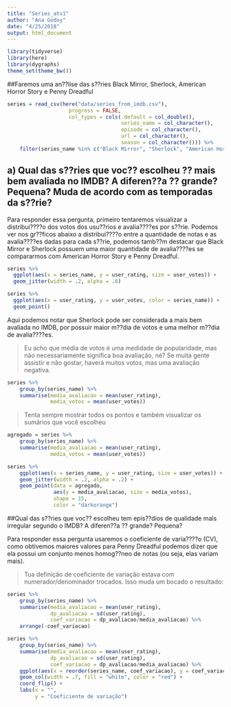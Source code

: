 ```yaml
---
title: "Series_atv1"
author: "Ana Godoy"
date: "4/25/2018"
output: html_document
---
```


```r
library(tidyverse)
library(here)
library(dygraphs)
theme_set(theme_bw())
```
##Faremos uma an??lise das s??ries Black Mirror, Sherlock, American Horror Story e Penny Dreadful

```r
series = read_csv(here("data/series_from_imdb.csv"), 
                    progress = FALSE,
                    col_types = cols(.default = col_double(), 
                                     series_name = col_character(), 
                                     episode = col_character(), 
                                     url = col_character(),
                                     season = col_character())) %>% 
    filter(series_name %in% c("Black Mirror", "Sherlock", "American Horror Story", "Penny Dreadful"))
```

## a) Qual das s??ries que voc?? escolheu ?? mais bem avaliada no IMDB? A diferen??a ?? grande? Pequena? Muda de acordo com as temporadas da s??rie? 
Para responder essa pergunta, primeiro tentaremos visualizar a distribui????o dos votos dos usu??rios e avalia????es por s??rie.
Podemos ver nos gr??ficos abaixo a distribui????o entre a quantidade de notas e as avalia????es dadas para cada s??rie, podemos tamb??m destacar que Black Mirror e Sherlock possuem uma maior quantidade de avalia????es se compararmos com American Horror Story e Penny Dreadful. 

```r
series %>% 
  ggplot(aes(x = series_name, y = user_rating, size = user_votes)) + 
  geom_jitter(width = .2, alpha = .6) 
```


```r
series %>% 
  ggplot(aes(x = user_rating, y = user_votes, color = series_name)) + 
  geom_point() 
```

Aqui podemos notar que Sherlock pode ser considerada a mais bem avaliada no IMDB, por possuir maior m??dia de votos e uma melhor m??dia de avalia????es. 

> Eu acho que média de votos é uma medidade de popularidade, mas não necessariamente significa boa avaliação, né? Se muita gente assistir e não gostar, haverá muitos votos, mas uma avaliação negativa. 

```r
series %>% 
    group_by(series_name) %>% 
    summarise(media_avaliacao = mean(user_rating),
              media_votos = mean(user_votes))
```

> Tenta sempre mostrar todos os pontos e também visualizar os sumários que você escolheu

```r
agregado = series %>% 
    group_by(series_name) %>% 
    summarise(media_avaliacao = mean(user_rating),
              media_votos = mean(user_votes))

series %>% 
    ggplot(aes(x = series_name, y = user_rating, size = user_votes)) + 
    geom_jitter(width = .2, alpha = .2) + 
    geom_point(data = agregado, 
               aes(y = media_avaliacao, size = media_votos), 
               shape = 15,
               color = "darkorange")
```


##Qual das s??ries que voc?? escolheu tem epis??dios de qualidade mais irregular segundo o IMDB? A diferen??a ?? grande? Pequena?

 Para responder essa pergunta usaremos o coeficiente de varia????o (CV), como obtivemos maiores valores para Penny Dreadful podemos dizer que ela possui um conjunto menos homog??neo de notas (ou seja, elas variam mais).
 
 > Tua definição de coeficiente de variação estava com numerador/denominador trocados. Isso muda um bocado o resultado: 
 
```r
series %>% 
    group_by(series_name) %>% 
    summarise(media_avaliacao = mean(user_rating),
              dp_avaliacao = sd(user_rating), 
              coef_variacao = dp_avaliacao/media_avaliacao) %>% 
    arrange(-coef_variacao)

```
   
```r
series %>% 
    group_by(series_name) %>% 
    summarise(media_avaliacao = mean(user_rating),
              dp_avaliacao = sd(user_rating), 
              coef_variacao = dp_avaliacao/media_avaliacao) %>% 
    ggplot(aes(x = reorder(series_name, coef_variacao), y = coef_variacao)) + 
    geom_col(width = .7, fill = "white", color = "red") + 
    coord_flip() + 
    labs(x = "",
         y = "Coeficiente de variação")
```
 
 
